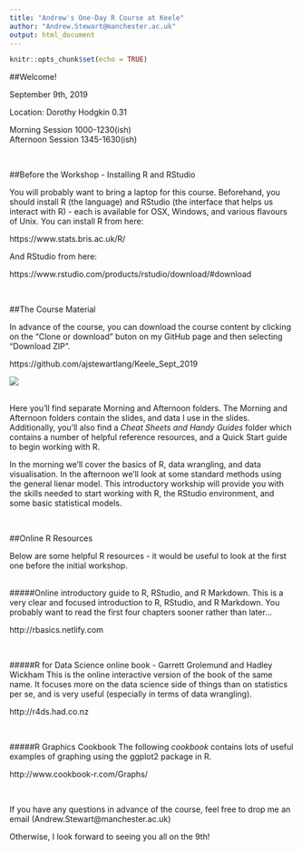 ```yaml
---
title: "Andrew's One-Day R Course at Keele"
author: "Andrew.Stewart@manchester.ac.uk"
output: html_document
---
```


```r
knitr::opts_chunk$set(echo = TRUE)
```
##Welcome!

September 9th, 2019

Location: Dorothy Hodgkin 0.31

Morning Session 1000-1230(ish) <br>
Afternoon Session 1345-1630(ish)

<br>

##Before the Workshop - Installing R and RStudio

You will probably want to bring a laptop for this course.  Beforehand, you should install R (the language) and RStudio (the interface that helps us interact with R) - each is available for OSX, Windows, and various flavours of Unix. You can install R from here:

https://www.stats.bris.ac.uk/R/

And RStudio from here:

https://www.rstudio.com/products/rstudio/download/#download

<br>

##The Course Material

In advance of the course, you can download the course content by clicking on the "Clone or download" buton on my GitHub page and then selecting "Download ZIP". 

https://github.com/ajstewartlang/Keele_Sept_2019


![](icon.png)

<br>
Here you'll find separate Morning and Afternoon folders.  The Morning and Afternoon folders contain the slides, and data I use in the slides. Additionally, you'll also find a _Cheat Sheets and Handy Guides_ folder which contains a number of helpful reference resources, and a Quick Start guide to begin working with R.

In the morning we'll cover the basics of R, data wrangling, and data visualisation. In the afternoon we'll look at some standard methods using the general lienar model.  This introductory workship will provide you with the skills needed to start working with R, the RStudio environment, and some basic statistical models.

<br>

##Online R Resources

Below are some helpful R resources - it would be useful to look at the first one before the initial workshop.
<br><br>

#####Online introductory guide to R, RStudio, and R Markdown.
This is a very clear and focused introduction to R, RStudio, and R Markdown.  You probably want to read the first four chapters sooner rather than later...

http://rbasics.netlify.com

<br>

#####R for Data Science online book - Garrett Grolemund and Hadley Wickham
This is the online interactive version of the book of the same name.  It focuses more on the data science side of things than on statistics per se, and is very useful (especially in terms of data wrangling).

http://r4ds.had.co.nz

<br>

#####R Graphics Cookbook
The following _cookbook_ contains lots of useful examples of graphing using the ggplot2 package in R. 

http://www.cookbook-r.com/Graphs/

<br>

If you have any questions in advance of the course, feel free to drop me an email (Andrew.Stewart@manchester.ac.uk)

Otherwise, I look forward to seeing you all on the 9th!

